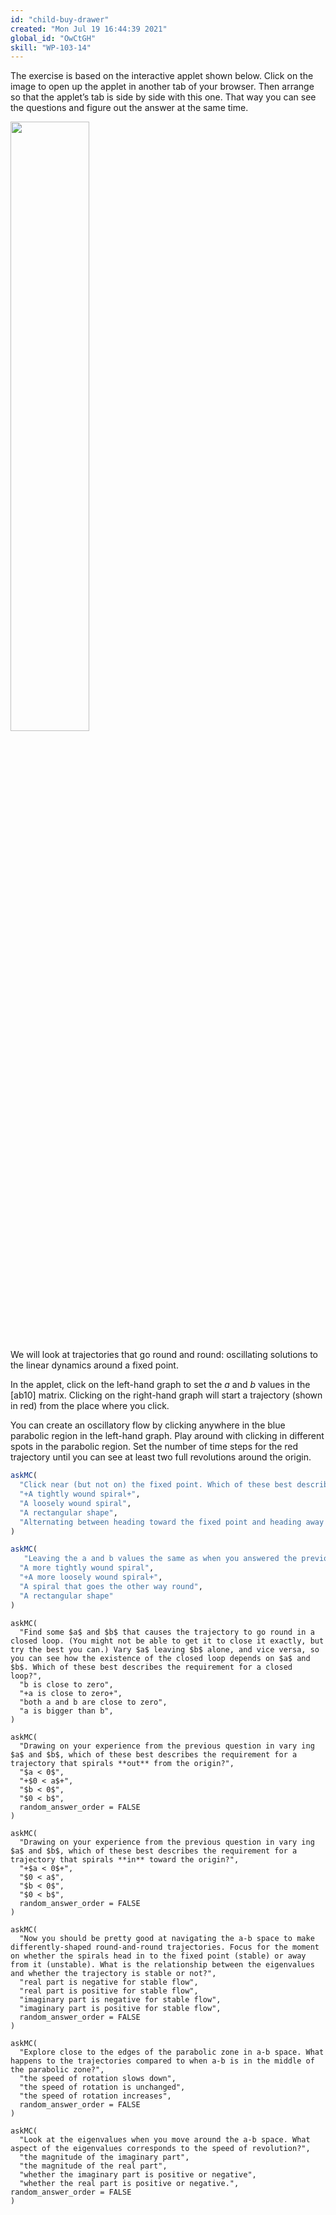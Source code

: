 ```yaml
---
id: "child-buy-drawer"
created: "Mon Jul 19 16:44:39 2021"
global_id: "OwCtGH"
skill: "WP-103-14"
---
```


The exercise is based on the interactive applet shown below. Click on the image to open up the applet in another tab of your browser. Then arrange so that the applet's tab is side by side with this one. That way you can see the questions and figure out the answer at the same time. 

<a href="https://maa-statprep.shinyapps.io/142Z-Eigenflows/" target="_blank"><img src='www/eigenflow-app.png' width="50%"></a>

We will look at trajectories that go round and round: oscillating solutions to the linear dynamics around a fixed point.

In the applet, click on the left-hand graph to set the $a$ and $b$ values in the [ab10] matrix. Clicking on the right-hand graph will start a trajectory (shown in red) from the place where you click.

You can create an oscillatory flow by clicking anywhere in the blue parabolic region in the left-hand graph. Play around with clicking in different spots in the parabolic region. Set the number of time steps for the red trajectory until you can see at least two full revolutions around the origin.

```r
askMC(
  "Click near (but not on) the fixed point. Which of these best describes the shape of the trajectory?",
  "+A tightly wound spiral+",
  "A loosely wound spiral",
  "A rectangular shape",
  "Alternating between heading toward the fixed point and heading away from it."
)
```

```r
askMC(
   "Leaving the a and b values the same as when you answered the previous question, start the trajectory about half-way from the fixed point. How does the new trajectory compare to the one from the previous problem?",
  "A more tightly wound spiral",
  "+A more loosely wound spiral+",
  "A spiral that goes the other way round",
  "A rectangular shape"
)
```


```rr
askMC(
  "Find some $a$ and $b$ that causes the trajectory to go round in a closed loop. (You might not be able to get it to close it exactly, but try the best you can.) Vary $a$ leaving $b$ alone, and vice versa, so you can see how the existence of the closed loop depends on $a$ and $b$. Which of these best describes the requirement for a closed loop?",
  "b is close to zero",
  "+a is close to zero+",
  "both a and b are close to zero",
  "a is bigger than b",
)
```

```rr
askMC(
  "Drawing on your experience from the previous question in vary ing $a$ and $b$, which of these best describes the requirement for a trajectory that spirals **out** from the origin?",
  "$a < 0$",
  "+$0 < a$+",
  "$b < 0$",
  "$0 < b$",
  random_answer_order = FALSE
)
```


```rr
askMC(
  "Drawing on your experience from the previous question in vary ing $a$ and $b$, which of these best describes the requirement for a trajectory that spirals **in** toward the origin?",
  "+$a < 0$+",
  "$0 < a$",
  "$b < 0$",
  "$0 < b$",
  random_answer_order = FALSE
)
```

```rr
askMC(
  "Now you should be pretty good at navigating the a-b space to make differently-shaped round-and-round trajectories. Focus for the moment on whether the spirals head in to the fixed point (stable) or away from it (unstable). What is the relationship between the eigenvalues and whether the trajectory is stable or not?",
  "real part is negative for stable flow",
  "real part is positive for stable flow",
  "imaginary part is negative for stable flow",
  "imaginary part is positive for stable flow",
  random_answer_order = FALSE
)
```

```rr
askMC(
  "Explore close to the edges of the parabolic zone in a-b space. What happens to the trajectories compared to when a-b is in the middle of the parabolic zone?",
  "the speed of rotation slows down",
  "the speed of rotation is unchanged",
  "the speed of rotation increases",
  random_answer_order = FALSE
)
```

```rr
askMC(
  "Look at the eigenvalues when you move around the a-b space. What aspect of the eigenvalues corresponds to the speed of revolution?",
  "the magnitude of the imaginary part",
  "the magnitude of the real part",
  "whether the imaginary part is positive or negative",
  "whether the real part is positive or negative.",
random_answer_order = FALSE
)
```


